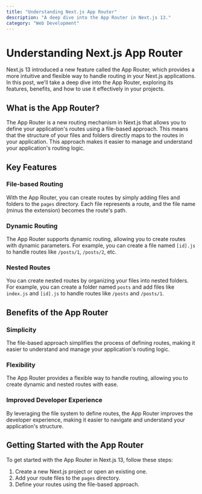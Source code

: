 ```yaml
---
title: "Understanding Next.js App Router"
description: "A deep dive into the App Router in Next.js 13."
category: "Web Development"
---
```


# Understanding Next.js App Router

Next.js 13 introduced a new feature called the App Router, which provides a more intuitive and flexible way to handle routing in your Next.js applications. In this post, we'll take a deep dive into the App Router, exploring its features, benefits, and how to use it effectively in your projects.

## What is the App Router?

The App Router is a new routing mechanism in Next.js that allows you to define your application's routes using a file-based approach. This means that the structure of your files and folders directly maps to the routes in your application. This approach makes it easier to manage and understand your application's routing logic.

## Key Features

### File-based Routing

With the App Router, you can create routes by simply adding files and folders to the `pages` directory. Each file represents a route, and the file name (minus the extension) becomes the route's path.

### Dynamic Routing

The App Router supports dynamic routing, allowing you to create routes with dynamic parameters. For example, you can create a file named `[id].js` to handle routes like `/posts/1`, `/posts/2`, etc.

### Nested Routes

You can create nested routes by organizing your files into nested folders. For example, you can create a folder named `posts` and add files like `index.js` and `[id].js` to handle routes like `/posts` and `/posts/1`.

## Benefits of the App Router

### Simplicity

The file-based approach simplifies the process of defining routes, making it easier to understand and manage your application's routing logic.

### Flexibility

The App Router provides a flexible way to handle routing, allowing you to create dynamic and nested routes with ease.

### Improved Developer Experience

By leveraging the file system to define routes, the App Router improves the developer experience, making it easier to navigate and understand your application's structure.

## Getting Started with the App Router

To get started with the App Router in Next.js 13, follow these steps:

1. Create a new Next.js project or open an existing one.
2. Add your route files to the `pages` directory.
3. Define your routes using the file-based approach.